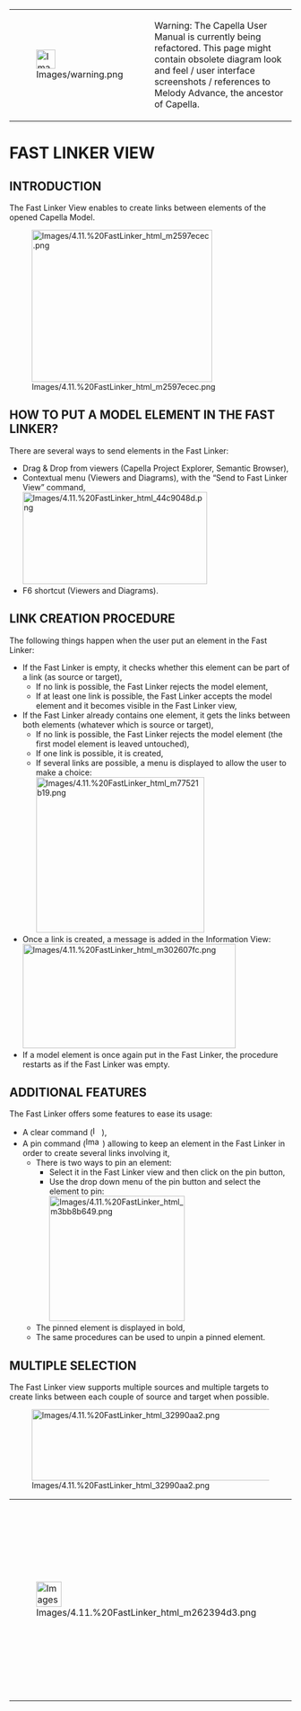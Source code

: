 <!--
  Copyright (c) 2006, 2015 THALES GLOBAL SERVICES.
  All rights reserved. This program and the accompanying materials
  are made available under the terms of the Eclipse Public License v1.0
  which accompanies this distribution, and is available at
  http://www.eclipse.org/legal/epl-v10.html

  Contributors:
       Thales - initial API and implementation
-->

{| border="1"
|-
| [[Image:Images/warning.png|34x34px]]
| Warning: The Capella User Manual is currently being refactored. This page might contain obsolete diagram look and feel / user interface screenshots / references to Melody Advance, the ancestor of Capella.
|}  

= FAST LINKER VIEW =
 
== INTRODUCTION ==
 
The Fast Linker View enables to create links between elements of the opened Capella Model.

[[Image:Images/4.11.%20FastLinker_html_m2597ecec.png|322x271px]]

== HOW TO PUT A MODEL ELEMENT IN THE FAST LINKER? ==
 
There are several ways to send elements in the Fast Linker:
* Drag &amp; Drop from viewers (Capella Project Explorer, Semantic Browser),
* Contextual menu (Viewers and Diagrams), with the &ldquo;Send to Fast Linker View&rdquo; command, <br>	 [[Image:Images/4.11.%20FastLinker_html_44c9048d.png|329x164px]]
* F6 shortcut (Viewers and Diagrams).
 
== LINK CREATION PROCEDURE ==
 
The following things happen when the user put an element in the Fast Linker:
* If the Fast Linker is empty, it checks whether this element can be part of a link (as source or target),
** If no link is possible, the Fast Linker rejects the model element,
** If at least one link is possible, the Fast Linker accepts the model element and it becomes visible in the Fast Linker view,
* If the Fast Linker already contains one element, it gets the links between both elements (whatever which is source or target),
** If no link is possible, the Fast Linker rejects the model element (the first model element is leaved untouched),
** If one link is possible, it is created,
** If several links are possible, a menu is displayed to allow the user to make a choice: <br>	 [[Image:Images/4.11.%20FastLinker_html_m77521b19.png|300x277px]]
* Once a link is created, a message is added in the Information View: <br>	 [[Image:Images/4.11.%20FastLinker_html_m302607fc.png|380x186px]]
* If a model element is once again put in the Fast Linker, the procedure restarts as if the Fast Linker was empty.
 
== ADDITIONAL FEATURES ==
 
The Fast Linker offers some features to ease its usage:
* A clear command ([[Image:Images/4.11.%20FastLinker_html_m46b0819d.png|16x16px]]),
* A pin command ([[Image:Images/4.11.%20FastLinker_html_m6358d111.png|30x17px]]) allowing to keep an element in the Fast Linker in order to create several links involving it,
** There is two ways to pin an element:
*** Select it in the Fast Linker view and then click on the pin button,
*** Use the drop down menu of the pin button and select the element to pin:<br> [[Image:Images/4.11.%20FastLinker_html_m3bb8b649.png|242x223px]] <br> 
** The pinned element is displayed in bold,
** The same procedures can be used to unpin a pinned element.
 
== MULTIPLE SELECTION ==
 
The Fast Linker view supports multiple sources and multiple targets to create links between each couple of source and target when possible.

[[Image:Images/4.11.%20FastLinker_html_32990aa2.png|627x127px]]        

{| border="1"
|-
| [[Image:Images/4.11.%20FastLinker_html_m262394d3.png|45x45px]]
|
* This feature is not yet implemented for every link but works with classes associations and generalizations.
* Note that multiple sources can have only one target for a generalization link.
|}  

<br>  